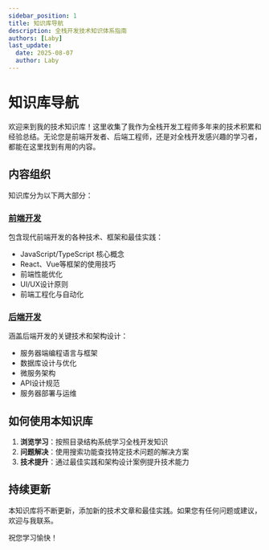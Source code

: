 ```yaml
---
sidebar_position: 1
title: 知识库导航
description: 全栈开发技术知识体系指南
authors: [Laby]
last_update:
  date: 2025-08-07
  author: Laby
---
```


# 知识库导航

欢迎来到我的技术知识库！这里收集了我作为全栈开发工程师多年来的技术积累和经验总结。无论您是前端开发者、后端工程师，还是对全栈开发感兴趣的学习者，都能在这里找到有用的内容。

## 内容组织

知识库分为以下两大部分：

### [前端开发](/docs/frontend)
包含现代前端开发的各种技术、框架和最佳实践：
- JavaScript/TypeScript 核心概念
- React、Vue等框架的使用技巧
- 前端性能优化
- UI/UX设计原则
- 前端工程化与自动化

### [后端开发](/docs/backend) 
涵盖后端开发的关键技术和架构设计：
- 服务器端编程语言与框架
- 数据库设计与优化
- 微服务架构
- API设计规范
- 服务器部署与运维

## 如何使用本知识库

1. **浏览学习**：按照目录结构系统学习全栈开发知识
2. **问题解决**：使用搜索功能查找特定技术问题的解决方案
3. **技术提升**：通过最佳实践和架构设计案例提升技术能力

## 持续更新

本知识库将不断更新，添加新的技术文章和最佳实践。如果您有任何问题或建议，欢迎与我联系。

祝您学习愉快！
